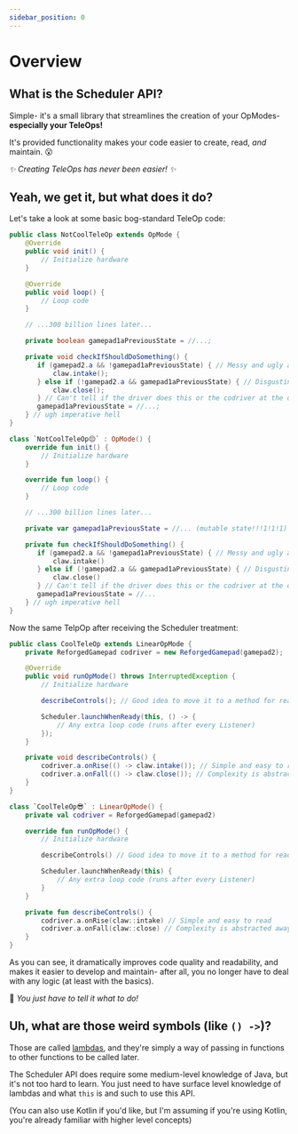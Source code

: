 ```yaml
---
sidebar_position: 0
---
```



# Overview

## What is the Scheduler API?

Simple- it's a small library that streamlines the creation of your OpModes- **especially your TeleOps!**

It's provided functionality makes your code easier to create, read, *and* maintain. 😮

*✨ Creating TeleOps has never been easier! ✨*

## Yeah, we get it, but what does it do?

Let's take a look at some basic bog-standard TeleOp code:

<Tabs groupId="programming-language">
<TabItem value="java" label="Java">

```java
public class NotCoolTeleOp extends OpMode {
    @Override
    public void init() {
        // Initialize hardware
    }

    @Override
    public void loop() {
        // Loop code
    }

    // ...300 billion lines later...

    private boolean gamepad1aPreviousState = //...;

    private void checkIfShouldDoSomething() {
       if (gamepad2.a && !gamepad1aPreviousState) { // Messy and ugly and ew 🤮
           claw.intake();
       } else if (!gamepad2.a && gamepad1aPreviousState) { // Disgusting unreadable signal edge detectors
           claw.close();
       } // Can't tell if the driver does this or the codriver at the quick glance
       gamepad1aPreviousState = //...;
    } // ugh imperative hell
}
```

</TabItem>
<TabItem value="kt" label="Kotlin">

```kotlin
class `NotCoolTeleOp😔` : OpMode() {
    override fun init() {
        // Initialize hardware
    }

    override fun loop() {
        // Loop code
    }

    // ...300 billion lines later...

    private var gamepad1aPreviousState = //... (mutable state!!!1!1!1)

    private fun checkIfShouldDoSomething() {
       if (gamepad2.a && !gamepad1aPreviousState) { // Messy and ugly and ew 🤮
           claw.intake()
       } else if (!gamepad2.a && gamepad1aPreviousState) { // Disgusting unreadable signal edge detectors
           claw.close()
       } // Can't tell if the driver does this or the codriver at the quick glance
       gamepad1aPreviousState = //...
    } // ugh imperative hell
}
```

</TabItem>
</Tabs>

Now the same TelpOp after receiving the Scheduler treatment:

<Tabs groupId="programming-language">
<TabItem value="java" label="Java">

```java
public class CoolTeleOp extends LinearOpMode {
    private ReforgedGamepad codriver = new ReforgedGamepad(gamepad2);

    @Override
    public void runOpMode() throws InterruptedException {
        // Initialize hardware

        describeControls(); // Good idea to move it to a method for readability

        Scheduler.launchWhenReady(this, () -> {
            // Any extra loop code (runs after every Listener)
        });
    }

    private void describeControls() {
        codriver.a.onRise(() -> claw.intake()); // Simple and easy to read
        codriver.a.onFall(() -> claw.close()); // Complexity is abstracted away
    }
}
```

</TabItem>
<TabItem value="kt" label="Kotlin">

```kotlin
class `CoolTeleOp😎` : LinearOpMode() {
    private val codriver = ReforgedGamepad(gamepad2)

    override fun runOpMode() {
        // Initialize hardware

        describeControls() // Good idea to move it to a method for readability

        Scheduler.launchWhenReady(this) {
            // Any extra loop code (runs after every Listener)
        }
    }

    private fun describeControls() {
        codriver.a.onRise(claw::intake) // Simple and easy to read
        codriver.a.onFall(claw::close) // Complexity is abstracted away
    }
}
```

</TabItem>
</Tabs>

As you can see, it dramatically improves code quality and readability, and makes it easier to develop and maintain-
after all, you no longer have to deal with any logic (at least with the basics).

🚀 *You just have to tell it what to do!*

## Uh, what are those weird symbols (like `() ->`)?

Those are called [lambdas](https://en.wikipedia.org/wiki/Anonymous_function#Java), and they're simply a way of
passing in functions to other functions to be called later.

The Scheduler API does require some medium-level knowledge of Java, but it's not too hard to learn. You just need to
have surface level knowledge of lambdas and what `this` is and such to use this API.

(You can also use Kotlin if you'd like, but I'm assuming if you're using Kotlin, you're already familiar with
higher level concepts)
